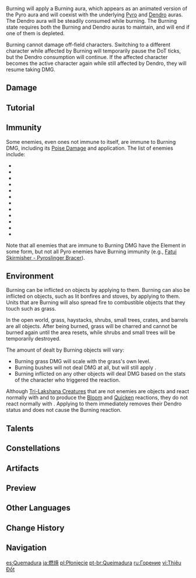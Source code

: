 {{For|Elemental Reactions in [[Genius Invokation TCG]]|Genius Invokation TCG/Rules#Elemental Reactions}}
{{See also|Elemental Gauge Theory}}
{{Terminology Infobox
|image        = Reaction Burning.png
|caption      = Elements that trigger the Burning reaction (Pyro and Dendro)
|type         = Elemental Reactions
}}
{{Elemental Reaction Intro|element1=Pyro|element2=Dendro}}

Burning will apply a Burning aura, which appears as an animated version of the Pyro aura and will coexist with the underlying [[Pyro]] and [[Dendro]] auras. The Dendro aura will be steadily consumed while burning. The Burning state requires both the Burning and Dendro auras to maintain, and will end if one of them is depleted.

Burning cannot damage off-field characters. Switching to a different character while affected by Burning will temporarily pause the DoT ticks, but the Dendro consumption will continue. If the affected character becomes the active character again while still affected by Dendro, they will resume taking DMG.

==Damage==
{{See also|Damage#Transformative Reaction Damage|Elemental Reaction/Level Scaling}}
{{Transformative Reaction Damage}}

==Tutorial==
{{Tutorial|Elemental Reaction: Burning}}

==Immunity==
Some enemies, even ones not immune to {{Color|Pyro DMG}} itself, are immune to Burning DMG, including its [[Poise Damage]] and {{Pyro}} application. The list of enemies include:

* {{Enemy|Pyro Slime}}
* {{Enemy|Large Pyro Slime}}
* {{Enemy|Pyro Specter}}
* {{Enemy|Pyro Hilichurl Shooter}}
* {{Enemy|Hilichurl Berserker}}
* {{Enemy|Hilichurl Grenadier}}
* {{Enemy|Pyro Whopperflower}}
* {{Enemy|Blazing Axe Mitachurl}}
* {{Enemy|Pyro Abyss Mage}}
* {{Enemy|Abyss Lector: Fathomless Flames}}
* {{Enemy|Pyro Hypostasis}}
* {{Enemy|Pyro Regisvine}}

Note that all enemies that are immune to Burning DMG have the {{Pyro}} Element in some form, but not all Pyro enemies have Burning immunity (e.g., [[Fatui Skirmisher - Pyroslinger Bracer]]).

==Environment==
{{See also|Grass}}
Burning can be inflicted on {{Wood}} objects by applying {{Pyro}} to them. Burning can also be inflicted on {{Pyro}} objects, such as lit bonfires and stoves, by applying {{Dendro}} to them. Units that are Burning will also spread fire to combustible objects that they touch such as grass.

In the open world, grass, haystacks, shrubs, small trees, crates, and barrels are all {{Wood}} objects. After being burned, grass will be charred and cannot be burned again until the area resets, while shrubs and small trees will be temporarily destroyed.

The amount of {{Color|Pyro DMG}} dealt by Burning objects will vary:
* Burning grass DMG will scale with the grass's own level.
* Burning bushes will not deal DMG at all, but will still apply {{Pyro}}.
* Burning inflicted on any other objects will deal DMG based on the stats of the character who triggered the reaction.

Although [[Tri-Lakshana Creature]]s that are not enemies are {{Dendro}} objects and react normally with {{Hydro}} and {{Electro}} to produce the [[Bloom]] and [[Quicken]] reactions, they do not react normally with {{Pyro}}. Applying {{Pyro}} to them immediately removes their Dendro status and does not cause the Burning reaction.

==Talents==
{{Talents by Category Table|Burning DMG Bonus Talents|shortheader=increases Burning DMG Bonus}}
{{Talents by Category Table|Burning Pyro RES Increase Talents|shortheader=increases Pyro RES against Burning DMG}}

==Constellations==
{{Constellations by Category Table|Burning Crit Constellations|shortheader=allows Burning to critically strike}}

==Artifacts==
{{Artifacts by Category Table|Burning DMG Increase Artifacts|shortheader=increases the damage from Burning reactions}}

==Preview==
{{Preview
|file=Burning Preview
}}

==Other Languages==
{{Other Languages
|en      = Burning
|zhs     = 燃烧
|zhs_rm  = Ránshāo
|zht     = 燃燒
|zht_rm  = Ránshāo
|zh_tl   = Burning
|ja      = 燃焼
|ja_rm   = Nenshou
|ja_tl   = Combustion
|ko      = 연소
|ko_tl   = Combustion
|es      = Quemadura
|es_tl   = Burn
|fr      = Brûlure
|fr_tl   = Burn
|ru      = Горение
|ru_tl   = Burning
|th      = ติดไฟ
|th_rm   = Tit-fai
|th_tl   = On Fire
|vi      = Thiêu Đốt
|vi_tl   = Burn
|de      = In Flammen
|de_tl   = In Flames
|id      = Burning
|pt      = Queimadura
|pt_tl   = 
|tr      = Yanma
|tr_tl   = Burning
|it      = Ustione
|it_tl   = Burn
}}

==Change History==
{{Change History|1.0}}

==Navigation==
{{Element Navbox}}

[[es:Quemadura]]
[[ja:燃焼]]
[[pl:Płonięcie]]
[[pt-br:Queimadura]]
[[ru:Горение]]
[[vi:Thiêu Đốt]]